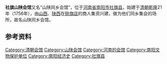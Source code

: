 {{文物保护单位
| 级别 = 全国
| 名称 = 社旗山陕会馆
| 编号 = 3-78
| 分类 = 古建筑
| 时代 = [[清朝|清]]
| 所在 = [[河南省|河南省]][[南阳市|南阳市]][[社旗县|社旗县]]
| 登录 = 1988年
| 图片 = 社旗山陕会馆悬鉴楼2019.jpg
| Cat = 河南全国重点文物保护单位
}}
'''社旗山陕会馆'''又名“山陕同乡会馆”，位于[[河南省|河南省]][[南阳市|南阳市]][[社旗县|社旗县]]，始建于[[清朝|清朝]][[乾隆|乾隆]]21年（1756年），由[[山西|山西]]、[[陕西|陕西]]在[[赊店镇|赊旗店]]的商人集资兴建，做为他们同乡集会的场所，故名山陕同乡会馆。

==参考资料==

{{各地山陕会馆}}
{{南阳市旅游资源列表}}
{{河南全国重点文物保护单位}}
{{DEFAULTSORT:S}}
[[Category:清朝会馆|Category:清朝会馆]]
[[Category:山陕会馆|Category:山陕会馆]]
[[Category:河南的会馆|Category:河南的会馆]]
[[Category:南阳文物保护单位|Category:南阳文物保护单位]]
[[Category:南阳经济史|Category:南阳经济史]]
[[Category:社旗县|Category:社旗县]]